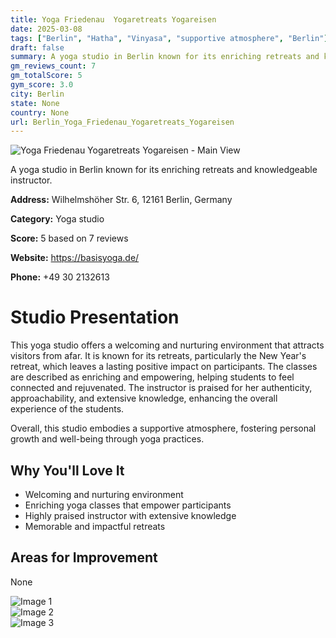 ```yaml
---
title: Yoga Friedenau  Yogaretreats Yogareisen
date: 2025-03-08
tags: ["Berlin", "Hatha", "Vinyasa", "supportive atmosphere", "Berlin"]  
draft: false
summary: A yoga studio in Berlin known for its enriching retreats and knowledgeable instructor.
gm_reviews_count: 7
gm_totalScore: 5
gym_score: 3.0
city: Berlin
state: None
country: None
url: Berlin_Yoga_Friedenau_Yogaretreats_Yogareisen
---
```


<div className="aspect-[16/9] relative my-8">
  <img 
    src="https://lh5.googleusercontent.com/p/AF1QipNAtRM59RlJfXLGtLMZBW_eaRRN1_gSHEP3JGjP=w1920-h1080-k-no"
    alt="Yoga Friedenau  Yogaretreats Yogareisen - Main View"
    className="object-cover absolute inset-0 w-full h-full rounded-lg"
  />
</div>

A yoga studio in Berlin known for its enriching retreats and knowledgeable instructor.

**Address:** Wilhelmshöher Str. 6, 12161 Berlin, Germany

**Category:** Yoga studio

**Score:** 5 based on 7 reviews

**Website:** https://basisyoga.de/

**Phone:** +49 30 2132613

# Studio Presentation

This yoga studio offers a welcoming and nurturing environment that attracts visitors from afar. It is known for its retreats, particularly the New Year's retreat, which leaves a lasting positive impact on participants. The classes are described as enriching and empowering, helping students to feel connected and rejuvenated. The instructor is praised for her authenticity, approachability, and extensive knowledge, enhancing the overall experience of the students.

Overall, this studio embodies a supportive atmosphere, fostering personal growth and well-being through yoga practices.

## Why You'll Love It

- Welcoming and nurturing environment
- Enriching yoga classes that empower participants
- Highly praised instructor with extensive knowledge
- Memorable and impactful retreats

## Areas for Improvement

None

<div className="grid grid-cols-1 xl:grid-cols-2 gap-4 my-8">
<div className="aspect-[4/3] relative"><img src="https://streetviewpixels-pa.googleapis.com/v1/thumbnail?panoid=76Ihamfb8o-3iz50xP_SQg&cb_client=maps_sv.tactile.gps&w=203&h=100&yaw=12.839989&pitch=0&thumbfov=100" alt="Image 1" className="object-cover absolute inset-0 w-full h-full rounded-lg" /></div>
<div className="aspect-[4/3] relative"><img src="https://lh5.googleusercontent.com/p/AF1QipNAtRM59RlJfXLGtLMZBW_eaRRN1_gSHEP3JGjP=w1920-h1080-k-no" alt="Image 2" className="object-cover absolute inset-0 w-full h-full rounded-lg" /></div>
<div className="aspect-[4/3] relative"><img src="https://lh5.googleusercontent.com/p/AF1QipOfiaXg9Y3k7enomCXRxZ448yofER0JFvDx54nm=w1920-h1080-k-no" alt="Image 3" className="object-cover absolute inset-0 w-full h-full rounded-lg" /></div>
</div>